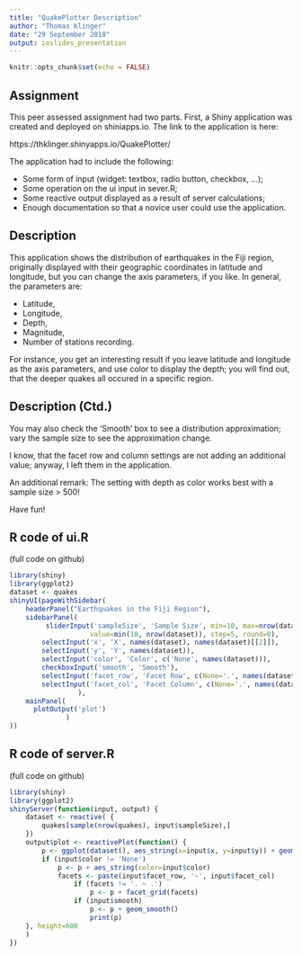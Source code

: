 ---
title: "QuakePlotter Description"
author: "Thomas Klinger"
date: "29 September 2018"
output: ioslides_presentation
---

```{r setup, include=FALSE}
knitr::opts_chunk$set(echo = FALSE)
```

## Assignment

This peer assessed assignment had two parts. First, a Shiny application was created and deployed on shiniapps.io. The link to the application is here:


https://thklinger.shinyapps.io/QuakePlotter/


The application had to include the following:

- Some form of input (widget: textbox, radio button, checkbox, ...);
- Some operation on the ui input in sever.R;
- Some reactive output displayed as a result of server calculations;
- Enough documentation so that a novice user could use the application.

## Description

This application shows the distribution of earthquakes in the Fiji region, originally displayed with their geographic coordinates in latitude and longitude, but you can change the axis parameters, if you like. In general, the parameters are:

- Latitude,
- Longitude,
- Depth,
- Magnitude,
- Number of stations recording.

For instance, you get an interesting result if you leave latitude and longitude as the axis parameters, and use color to display the depth; you will find out, that the deeper quakes all occured in a specific region.

## Description (Ctd.)

You may also check the 'Smooth' box to see a distribution approximation; vary the sample size to see the approximation change.

I know, that the facet row and column settings are not adding an additional value; anyway, I left them in the application.

An additional remark: The setting with depth as color works best with a sample size > 500!

Have fun!

## R code of ui.R

(full code on github)

```{r echo=TRUE, results='hide'}
library(shiny)
library(ggplot2)
dataset <- quakes
shinyUI(pageWithSidebar(
    headerPanel("Earthquakes in the Fiji Region"),
    sidebarPanel(
         sliderInput('sampleSize', 'Sample Size', min=10, max=nrow(dataset),
                    value=min(10, nrow(dataset)), step=5, round=0),
        selectInput('x', 'X', names(dataset), names(dataset)[[2]]),
        selectInput('y', 'Y', names(dataset)),
        selectInput('color', 'Color', c('None', names(dataset))),
        checkboxInput('smooth', 'Smooth'),
        selectInput('facet_row', 'Facet Row', c(None='.', names(dataset))),
        selectInput('facet_col', 'Facet Column', c(None='.', names(dataset)))
                 ),
    mainPanel(
      plotOutput('plot')
              )
))
```

## R code of server.R

(full code on github)

```{r echo=TRUE, results='hide'}
library(shiny)
library(ggplot2)
shinyServer(function(input, output) {
    dataset <- reactive( {
        quakes[sample(nrow(quakes), input$sampleSize),]
    })
    output$plot <- reactivePlot(function() {
        p <- ggplot(dataset(), aes_string(x=input$x, y=input$y)) + geom_point()
        if (input$color != 'None')
            p <- p + aes_string(color=input$color)
            facets <- paste(input$facet_row, '~', input$facet_col)
                if (facets != '. ~ .')
                    p <- p + facet_grid(facets)
                if (input$smooth)
                    p <- p + geom_smooth()
                    print(p)
    }, height=600
    )
})
```


